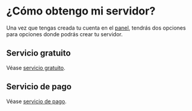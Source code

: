 # ¿Cómo obtengo mi servidor?

Una vez que tengas creada tu cuenta en el [panel](https://panel.whost.sh), tendrás dos opciones para opciones donde podrás crear tu servidor.

## Servicio gratuito

Véase [servicio gratuito](/servicio-gratuito/).

## Servicio de pago

Véase [servicio de pago](/servicio-de-pago/).